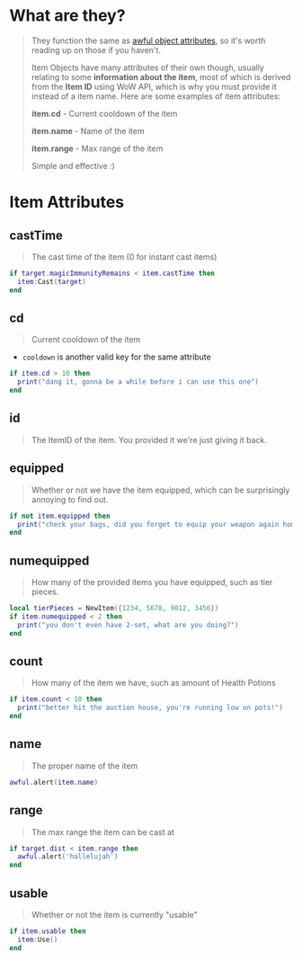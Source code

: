 
# What are they?
> They function the same as [awful object attributes](object-attributes), so it's worth reading up on those if you haven't.
>
> Item Objects have many attributes of their own though, usually relating to some **information about the item**, most of which is derived from the **Item ID** using WoW API, which is why you must provide it instead of a item name. Here are some examples of item attributes:
>
> **item.cd** - Current cooldown of the item
>
> **item.name** - Name of the item
>
> **item.range** - Max range of the item
>
> Simple and effective :)

# Item Attributes

## castTime

> The cast time of the item (0 for instant cast items)

```lua
if target.magicImmunityRemains < item.castTime then
  item:Cast(target)
end
```

## cd

> Current cooldown of the item

- `cooldown` is another valid key for the same attribute

```lua
if item.cd > 10 then
  print("dang it, gonna be a while before i can use this one")
end
```

## id

> The ItemID of the item. You provided it we're just giving it back.

## equipped

> Whether or not we have the item equipped, which can be surprisingly annoying to find out.

```lua
if not item.equipped then
  print("check your bags, did you forget to equip your weapon again homie?")
end
```

## numequipped

> How many of the provided items you have equipped, such as tier pieces.

```lua
local tierPieces = NewItem({1234, 5678, 9012, 3456})
if item.numequipped < 2 then
  print("you don't even have 2-set, what are you doing?")
end
```

## count

> How many of the item we have, such as amount of Health Potions

```lua
if item.count < 10 then
  print("better hit the auction house, you're running low on pots!")
end
```

## name

> The proper name of the item

```lua
awful.alert(item.name)
```

## range

> The max range the item can be cast at

```lua
if target.dist < item.range then
  awful.alert('hallelujah')
end
```

## usable

> Whether or not the item is currently "usable"

```lua
if item.usable then
  item:Use()
end
```

